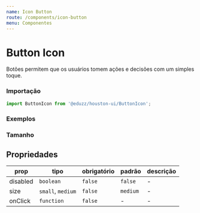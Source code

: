 ```yaml
---
name: Icon Button
route: /components/icon-button
menu: Componentes
---
```





# Button Icon

Botões permitem que os usuários tomem ações e decisões com um simples toque.

### Importação

```js
import ButtonIcon from '@eduzz/houston-ui/ButtonIcon';
```

### Exemplos

<Playground>
  <ButtonIcon>
    <InsertEmoticonIcon />
  </ButtonIcon>
  <ButtonIcon disabled>
    <InsertEmoticonIcon />
  </ButtonIcon>
  <ButtonIcon>
    <InsertEmoticonIcon />
  </ButtonIcon>
</Playground>

### Tamanho

<Playground>
  <ButtonIcon size='small'>
    <InsertEmoticonIcon />
  </ButtonIcon>
  <ButtonIcon size='medium'>
    <InsertEmoticonIcon />
  </ButtonIcon>
</Playground>

## Propriedades

| prop     | tipo              | obrigatório | padrão   | descrição |
| -------- | ----------------- | ----------- | -------- | --------- |
| disabled | `boolean`         | `false`     | `false`  | -         |
| size     | `small`, `medium` | `false`     | `medium` | -         |
| onClick  | `function`        | `false`     | -        | -         |
